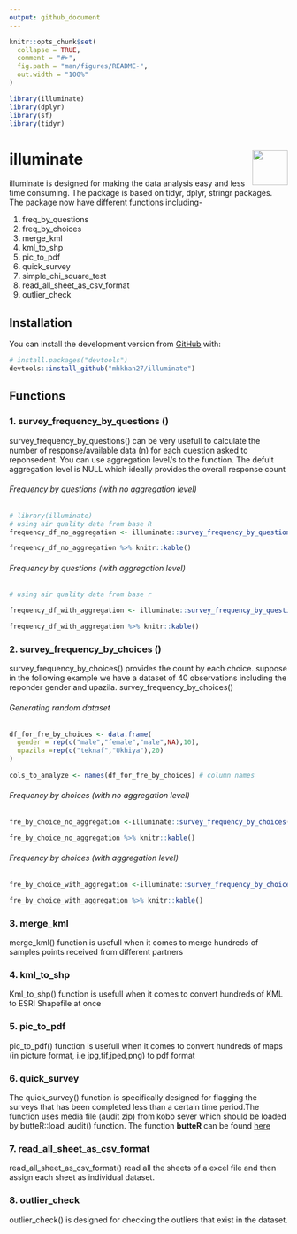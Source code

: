 ```yaml
---
output: github_document
---
```




```r
knitr::opts_chunk$set(
  collapse = TRUE,
  comment = "#>",
  fig.path = "man/figures/README-",
  out.width = "100%"
)
```


```r
library(illuminate)
library(dplyr)
library(sf)
library(tidyr)
```
# illuminate <img src='man/figures/logo.jpg' align="right" height="64.5" />


illuminate is designed for making the data analysis easy and less time consuming. The package is based on tidyr, dplyr, stringr packages. The package now have different functions including- 
<p>1. freq_by_questions
2. freq_by_choices 
3. merge_kml
4. kml_to_shp
5. pic_to_pdf
6. quick_survey
7. simple_chi_square_test
8. read_all_sheet_as_csv_format
9. outlier_check</p>

## Installation

You can install the development version from [GitHub](https://github.com/) with:

``` r
# install.packages("devtools")
devtools::install_github("mhkhan27/illuminate")

```

## Functions

### 1. survey_frequency_by_questions ()
survey_frequency_by_questions() can be very usefull to calculate the number of response/available data (n) for each question asked to reponsedent. You can use aggregation level/s to the function. The defult aggregation level is NULL which ideally provides the overall response count  

###### Frequency by questions (with no aggregation level)
``` r
# library(illuminate)
# using air quality data from base R
frequency_df_no_aggregation <- illuminate::survey_frequency_by_questions(df =airquality)

```

```r

frequency_df_no_aggregation %>% knitr::kable() 

```

###### Frequency by questions (with aggregation level)
``` r
# using air quality data from base r

frequency_df_with_aggregation <- illuminate::survey_frequency_by_questions(df =airquality,aggregation_level = "Month" ) 

```

```r

frequency_df_with_aggregation %>% knitr::kable() 

```


### 2. survey_frequency_by_choices ()
survey_frequency_by_choices() provides the count by each choice. suppose in the following example we have a dataset of 40 observations including the  reponder gender and upazila. survey_frequency_by_choices()

###### Generating random dataset
```r

df_for_fre_by_choices <- data.frame(
  gender = rep(c("male","female","male",NA),10),
  upazila =rep(c("teknaf","Ukhiya"),20)
)
 
cols_to_analyze <- names(df_for_fre_by_choices) # column names 
```

###### Frequency by choices (with no aggregation level)
```r

fre_by_choice_no_aggregation <-illuminate::survey_frequency_by_choices(df = df_for_fre_by_choices,variables_to_analyze = cols_to_analyze)

```


```r

fre_by_choice_no_aggregation %>% knitr::kable() 

```

###### Frequency by choices (with aggregation level)
```r

fre_by_choice_with_aggregation <-illuminate::survey_frequency_by_choices(df = df_for_fre_by_choices,variables_to_analyze = cols_to_analyze,aggregation_level = "upazila")

```


```r
fre_by_choice_with_aggregation %>% knitr::kable() 
```


### 3. merge_kml
merge_kml() function is usefull when it comes to merge hundreds of samples points received from different partners 

### 4. kml_to_shp 
Kml_to_shp() function is usefull when it comes to convert hundreds of KML to ESRI Shapefile at once

### 5. pic_to_pdf
pic_to_pdf() function is usefull when it comes to convert hundreds of maps (in picture format, i.e jpg,tif,jped,png) to pdf format

### 6. quick_survey 
The quick_survey() function is specifically designed for flagging the surveys that has been completed less than a certain time period.The function uses media file (audit zip) from kobo sever which should be loaded by butteR::load_audit() function. 
The function **butteR** can be found [here](github.com/zackarno/butteR)

### 7. read_all_sheet_as_csv_format
read_all_sheet_as_csv_format() read all the sheets of a excel file and then assign each sheet as individual dataset. 

### 8. outlier_check 
outlier_check() is designed for checking the outliers that exist in the dataset.
